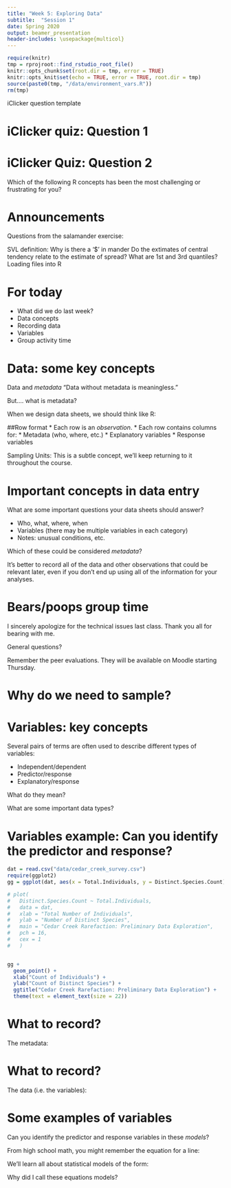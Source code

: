 ```yaml
---
title: "Week 5: Exploring Data"
subtitle:  "Session 1"
date: Spring 2020
output: beamer_presentation
header-includes: \usepackage{multicol}
---
```


```r
require(knitr)
tmp = rprojroot::find_rstudio_root_file()
knitr::opts_chunk$set(root.dir = tmp, error = TRUE)
knitr::opts_knit$set(echo = TRUE, error = TRUE, root.dir = tmp)
source(paste0(tmp, "/data/environment_vars.R"))
rm(tmp)
```

iClicker question template
\begin{enumerate}[A]
\item 
\item 
\item 
\item 
\item 
\end{enumerate}



# iClicker quiz: Question 1

\begin{enumerate}[A]
\item 
\item 
\item 
\item 
\item 
\end{enumerate}


\begin{multicols}{2}
\null \vfill
\vfill \null
\columnbreak
\includegraphics[width = 0.35\textwidth]{../slide_images/iClicker_logo.png}

\end{multicols}



# iClicker Quiz: Question 2

Which of the following R concepts has been the most challenging or frustrating for you?

\begin{enumerate}[A]
\item Loading data files into R
\item Strings literals vs. variables
\item Sequences and series
\item Navigating swirl
\end{enumerate}

\begin{multicols}{2}
\null \vfill
\vfill \null
\columnbreak
\includegraphics[width = 0.35\textwidth]{../slide_images/iClicker_logo.png}
\end{multicols}




# Announcements

Questions from the salamander exercise:


SVL definition:
Why is there a ‘$’ in mander
Do the extimates of central tendency relate to the estimate of spread?
What are 1st and 3rd quantiles?
Loading files into R


 

# For today

* What did we do last week?
* Data concepts
* Recording data
* Variables
* Group activity time




# Data: some key concepts

Data and *metadata*
"Data without metadata is meaningless."

But.... what is metadata?


When we design data sheets, we should think like R:

##Row format
* Each row is an *observation*.
* Each row contains columns for:
 * Metadata (who, where, etc.)
 * Explanatory variables
 * Response variables


Sampling Units: This is a subtle concept, we'll keep returning to it throughout the course.




# Important concepts in data entry

What are some important questions your data sheets should answer?

* Who, what, where, when
* Variables (there may be multiple variables in each category)
* Notes: unusual conditions, etc.
 
Which of these could be considered *metadata*?

It's better to record all of the data and other observations that could be relevant later, even
if you don't end up using all of the information for your analyses.





# Bears/poops group time

I sincerely apologize for the technical issues last class.  Thank you all for bearing with me.

General questions?

Remember the peer evaluations.  They will be available on Moodle starting Thursday.




# Why do we need to sample?

\begin{center}
\includegraphics[width = 0.88\textwidth]{../slide_images/question_mark_green.png}
\end{center}





# Variables: key concepts

Several pairs of terms are often used to describe different types of variables:

* Independent/dependent
* Predictor/response
* Explanatory/response

What do they mean?

What are some important data types?




# Variables example: Can you identify the predictor and response?

```r
dat = read.csv("data/cedar_creek_survey.csv")
require(ggplot2)
gg = ggplot(dat, aes(x = Total.Individuals, y = Distinct.Species.Count))

```
```r
# plot(
#   Distinct.Species.Count ~ Total.Individuals, 
#   data = dat,
#   xlab = "Total Number of Individuals",
#   ylab = "Number of Distinct Species",
#   main = "Cedar Creek Rarefaction: Preliminary Data Exploration",
#   pch = 16,
#   cex = 1
#   )


gg +
  geom_point() +
  xlab("Count of Individuals") +
  ylab("Count of Distinct Species") +
  ggtitle("Cedar Creek Rarefaction: Preliminary Data Exploration") +
  theme(text = element_text(size = 22))

```



# What to record?

The metadata:

\begin{enumerate}
\item Who recorded the data
\item What is the *sampling unit*
\item Where was the data recorded
\item When was the data recorded
\end{enumerate}





# What to record?

The data (i.e. the variables):

\begin{enumerate}
  \item Response Variable 
  \begin{enumerate}
    \item the variable of interest you are trying to estimate 
    \item similar to/or sometimes called the “dependent variable”
  \end{enumerate}
  \item Explanatory Variables
  \begin{enumerate}
    \item Variables that influence the response variable
    \item similar to/or sometimes called the “independent variables” or “predictor variable”
  \end{enumerate}
\end{enumerate}




# Some examples of variables

Can you identify the predictor and response variables in these *models*?

From high school math, you might remember the equation for a line:
\begin{equation}
   \label{eq:example-equation}
   y = mx + b
\end{equation}


We'll learn all about statistical models of the form:
\begin{equation}
   \label{eq:example-equation}
   y_{i} = \alpha + \beta_{1} \times x_{i1} + \beta_{2} \times x_{i2} + \epsilon
\end{equation}


Why did I call these equations models?